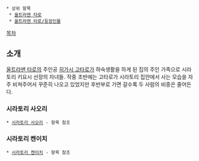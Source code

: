  * 상위 항목
  * [[울트라맨 타로]]
  * [[울트라맨 타로/등장인물]]

[[목차]]

== 소개 ==

[[울트라맨 타로]]의 주인공 [[히가시 고타로]]가 하숙생활을 하게 된 집의 주인 가족으로 시라토리 키요시 선장의 자녀들. 작중 초반에는 고타로가 시라토리 집안에서 사는 모습을 자주 비쳐주어서 꾸준히 나오고 있었지만 후반부로 가면 갈수록 두 사람의 비중은 줄어든다.

=== 시라토리 사오리 ===
 * [[시라토리 사오리]] - 항목 참조

=== 시라토리 켄이치 ===
 * [[시라토리 켄이치]] - 항목 참조

